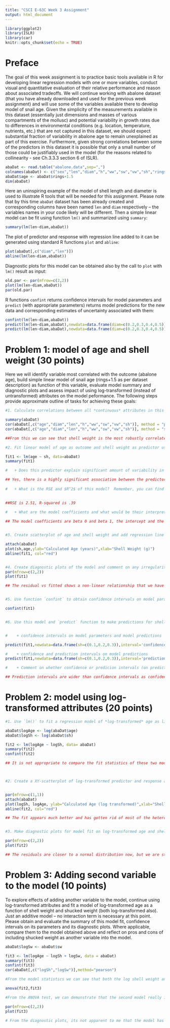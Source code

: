 ```yaml
---
title: "CSCI E-63C Week 3 Assignment"
output: html_document
---
```


```r
library(ggplot2)
library(ISLR)
library(car)
knitr::opts_chunk$set(echo = TRUE)
```

# Preface

The goal of this week assignment is to practice basic tools available in R for developing linear regression models with one or more variables, conduct visual and quantitative evaluation of their relative performance and reason about associated tradeoffs.  We will continue working with abalone dataset (that you have already downloaded and used for the previous week assignment) and will use some of the variables available there to develop model of snail age.  Given the simplicity of the measurements available in this dataset (essentially just dimensions and masses of various compartments of the mollusc) and potential variability in growth rates due to differences in environmental conditions (e.g. location, temperature, nutrients, etc.) that are not captured in this dataset, we should expect substantial fraction of variability in abalone age to remain unexplained as part of this exercise.  Furthermore, given strong correlations between some of the predictors in this dataset it is possible that only a small number of those could be justifiably used in the model (for the reasons related to collinearity - see Ch.3.3.3 section 6 of ISLR).

```r
abaDat <- read.table("abalone.data",sep=",")
colnames(abaDat) <- c("sex","len","diam","h","ww","sw","vw","sh","rings")
abaDat$age <- abaDat$rings+1.5
dim(abaDat)
```

Here an uninspiring example of the model of shell length and diameter is used to illustrate R tools that will be needed for this assignment. Please note that by this time `abaDat` dataset has been already created and corresponding columns have been named `len` and `diam` respectively -- the variables names in your code likely will be different.  Then a simple linear model can be fit using function `lm()` and summarized using `summary`:

```r
summary(lm(len~diam,abaDat))
```

The plot of predictor and response with regression line added to it can be generated using standard R functions `plot` and `abline`:

```r
plot(abaDat[,c("diam","len")])
abline(lm(len~diam,abaDat))
```

Diagnostic plots for this model can be obtained also by the call to `plot` with `lm()` result as input:

```r
old.par <- par(mfrow=c(2,2))
plot(lm(len~diam,abaDat))
par(old.par)
```

R functions `confint` returns confidence intervals for model parameters and `predict` (with appropriate parameters) returns model predictions for the new data and corresponding estimates of uncertainty associated with them:

```r
confint(lm(len~diam,abaDat))
predict(lm(len~diam,abaDat),newdata=data.frame(diam=c(0.2,0.3,0.4,0.5)),interval='confidence')
predict(lm(len~diam,abaDat),newdata=data.frame(diam=c(0.2,0.3,0.4,0.5)),interval='prediction')
```

# Problem 1: model of age and shell weight (30 points)

Here we will identify variable most correlated with the outcome (abalone age), build simple linear model of snail age (rings+1.5 as per dataset description) as function of this variable, evaluate model summary and diagnostic plots and assess impact of using log-transformed (instead of untransformed) attributes on the model peformance.  The following steps provide approximate outline of tasks for achieving these goals:


```r

#1. Calculate correlations between all *continuous* attributes in this dataset.  Given potential non-linear relationship between some of the attributes and snail age, it might be prudent to use both Pearson and Spearman correlations to determine which variable is most robustly correlated with age.

summary(abaDat)
cor(abaDat[,c("age","diam","len","h","ww","sw","vw","sh")], method = "pearson")
cor(abaDat[,c("age","diam","len","h","ww","sw","vw","sh")], method = "spearman")

##From this we can see that shell weight is the most robustly correlated with age (pearsons corr of 0.63 and spearmans corr of 0.69)

#2. Fit linear model of age as outcome and shell weight as predictor using R function `lm`, display the result using `summary` function, use its output to answer the following questions:

fit1 <- lm(age ~ sh, data=abaDat)
summary(fit1)

#   + Does this predictor explain significant amount of variability in response?  I.e. is there significant association between them?

## Yes, there is a highly significant association between the predictor shell weight and the response age (p-value <0.001)
   
#   + What is the RSE and $R^2$ of this model?  Remember, you can find them in the `summary` output or use `sigma` and `r.sq` slots in the result returned by `summary` instead
 

##RSE is 2.51, R-squared is .39
  
#   + What are the model coefficients and what would be their interpretation? What is the meaning of the intercept of the model, for example?  How sensible is it?

## The model coefficients are beta 0 and beta 1, the intercept and the slope of the model. The intercept is the expected mean value of age when the shell weight is 0. It is not directly meaningful as the shell weight would never be 0 in reality. The coefficient for shell weight tells us that for every additional gram in shell weight, we would expect the mean age to increase by 14.5 years


#3. Create scatterplot of age and shell weight and add regression line from the model to the plot using `abline` function

attach(abaDat)
plot(sh,age,ylab="Calculated Age (years)",xlab="Shell Weight (g)")
abline(fit1, col="red")


#4. Create diagnostic plots of the model and comment on any irregularities that they present.  For instance, does plot of residuals vs. fitted values suggest presence of non-linearity that remained unexplained by the model?  How does it compare to the plot of the predictor and outcome with regression line added to it that was generated above?
par(mfrow=c(2,2))
plot(fit1)

## The residual vs fitted shows a non-linear relationship that we have'nt captured in the model. Additionally, from the Normal Q-Q plot we can see the residuals are not normally distributed. The scale-location is showing heteroscedasicity (which we also saw on the scatter plot). From the Residuals vs Levarage, we can see that there appears to be no particularly influential points


#5. Use function `confint` to obtain confidence intervals on model parameters

confint(fit1)


#6. Use this model and `predict` function to make predictions for shell weight values of 0.1, 0.2 and 0.3. Use `confidence` and `prediction` settings for parameter `interval` in the call to `predict` to obtain confidence and prediction intervals on these model predictions.  Explain the differences between interpretation of:


#    + confidence intervals on model parameters and model predictions

predict(fit1,newdata=data.frame(sh=c(0.1,0.2,0.3)),interval='confidence')

#    + confidence and prediction intervals on model predictions
predict(fit1,newdata=data.frame(sh=c(0.1,0.2,0.3)),interval='prediction')

#    + Comment on whether confidence or predicion intervals (on predictions) are wider and why

## Prediction intervals are wider than confidence intervals as confidence intervals give a confidence range for the expected value of the response variable at the fixed predictor value E[Y|X]. Whereas the prediction interval gives the expected interval for any response value at the fixed predictor value (Y|X).
```




# Problem 2: model using log-transformed attributes (20 points)


```r
#1. Use `lm()` to fit a regression model of *log-transformed* age as linear function of *log-transformed* shell weight and use `summary` to evaluate its results.  Can we compare fits obtained from using untransformed (above) and log-transformed attributes?  Can we directly compare RSE from these two models?  What about comparing $R^2$?  What would we conclude from this? (Please consult ISLR Ch.3.1.3 if unsure)  What would be the physical meaning of model coefficients this time?  What does model intercept represent in this case, for example?  How sensible is this and how does it compare to that from the fit on untransformed data?

abaDat$logAge <- log(abaDat$age)
abaDat$logSh <- log(abaDat$sh) 

fit2 <- lm(logAge ~ logSh, data= abaDat) 
summary(fit2)
confint(fit2)

## It is not appropriate to compare the fit statistics of these two models as the dependent variable is no longer in the same scale. This is not as easy to interpret as the untransformed data. Having transformed both the dependent and independent variable (elastic), we should be able to interpret the coefficients as a percent change. So for every 1% increase in shell weight, we would expect an increase of 0.24% of the average age.



#2. Create a XY-scatterplot of log-transformed predictor and response and add corresponding regression line to it.  Compared it to the same plot but in untransformed coordinates obtained above.  What would you conclude from such comparison?


par(mfrow=c(1,1))
attach(abaDat)
plot(logSh, logAge, ylab="Calculated Age (log transformed)",xlab="Shell Weight (log transformed)")
abline(fit2, col="red")

## The fit appears much better and has gotten rid of most of the heteroskedasticity. 


#3. Make diagnostic plots for model fit on log-transformed age and shell weight.  Compare their appearance to that for the model using original scale of measurements. What would you conclude from this comparison about their relative quality?

par(mfrow=c(2,2))
plot(fit2)

## The residuals are closer to a normal distribution now, but we are still seeing some divergence in the tails. The residuals vs fitted are not obviously non-linear, but we can still see that they are not random. 

```






# Problem 3: Adding second variable to the model (10 points)

To explore effects of adding another variable to the model, continue using log-transformed attributes and fit a model of log-transformed age as a function of shell weight and shucked weight (both log-transformed also).  Just an additive model -- no interaction term is necessary at this point. Please obtain and evaluate the summary of this model fit, confidence intervals on its parameters and its diagnostic plots. Where applicable, compare them to the model obtained above and reflect on pros and cons of including shucked weight as another variable into the model.

```r

abaDat$logSw <- abaDat$sw

fit3 <- lm(logAge ~ logSh + logSw, data = abaDat)
summary(fit3)
confint(fit3)
cor(abaDat[,c("logSh","logSw")],method="pearson")

#From the model statistics we can see that both the log shell weight and shuck weight are highly significant in the model (p-value near 0). Since the response variable is in the same units as the previous model, we can now compare this. We can see that we have a better model here as the adjusted R-squared improved from .53 to .56. RSE has also decreased from .187 to .181. We can also see that the standard error on the shell weight has nearly doubled after adding shuck weight, likely due to collinearity.

anova(fit2,fit3)

#From the ANOVA test, we can demonstrate that the second model really is better than the first. The null hypothesis is that both models are equal. With a p-value of close to 0 on second model, the second model is significantly better than the first. 

par(mfrow=c(2,2))
plot(fit3)

# From the diagnostic plots, its not apparent to me that the model has improved significantly. I see a better fit on the QQ plot. We can also see an improvement on the variance of the standardized residuals showing its more homoskedastic than the previous model.


```

